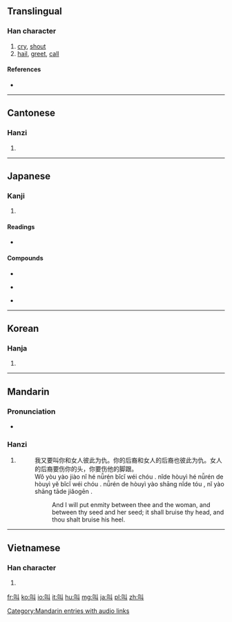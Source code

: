 ==Translingual==
{{stroke order|type=animate}}
===Han character===
{{Han char|rn=30|rad=口|as=02|sn=5|four=6400<sub>0</sub>|canj=口女中 (RVL)}}

# [[cry]], [[shout]]
# [[hail]], [[greet]], [[call]]

====References====
* {{Han ref|kx=0172.060|dkj=03240|dj=0383.020|hdz=10573.020|uh=53EB|ud=21483|bh=A573|bd=42355}}

----

==Cantonese==

===Hanzi===
{{yue-hanzi|jyut=|y=giu3}}

# {{defn|lang=yue|sort=口02}}

----

==Japanese==

===Kanji===
{{ja-kanji|grade=c|rs=口02}}

# {{defn|lang=ja|sort=口02}}

====Readings====
* {{ja-readings|on=[[きょう]] (kyō)|kun=[[さけぶ]] (sakebu)}}

====Compounds====
{{top3}}
*{{l|ja|sc=Jpan|哀叫|tr=あいきょう, aikyō}}
{{mid3}}
*{{l|ja|sc=Jpan|阿鼻叫喚|tr=あびきょうかん, abikyōkan}}
{{mid3}}
*{{l|ja|sc=Jpan|熱叫|tr=ねっきょう, nekkyō}}
{{bottom}}

----

==Korean==

===Hanja===
{{ko-hanja|hangeul=규|rv=gyu|mr=kyu}}

# {{defn|lang=ko|sort=口02}}

----

==Mandarin==

===Pronunciation===
* {{audio|zh-jiào.ogg|audio}}

===Hanzi===
{{cmn-hanzi|pin=[[jiào]] ([[jiao4]]), [[shào]] ([[shao4]])|wg=chiao<sup>4</sup>, shao<sup>4</sup>}}

# {{defn|lang=cmn|sort=口02}}
#: 我又要叫你和女人彼此为仇。你的后裔和女人的后裔也彼此为仇。女人的后裔要伤你的头，你要伤他的脚跟。
#: Wǒ yòu yào jiào nǐ hé nǚrén bǐcǐ wéi chóu . nǐde hòuyì hé nǚrén de hòuyì yĕ bǐcǐ wéi chóu . nǚrén de hòuyì yào shāng nǐde tóu , nǐ yào shāng tāde jiǎogēn . 
#:: And I will put enmity between thee and the woman, and between thy seed and her seed; it shall bruise thy head, and thou shalt bruise his heel. 

[[Category:Mandarin entries with audio links]]

----

==Vietnamese==

===Han character===
{{vi-hantu|[[khiếu]], [[kêu]], [[kíu]]|rs=口02}}

# {{defn|lang=vi|sort=口02}}

[[fr:叫]]
[[ko:叫]]
[[io:叫]]
[[it:叫]]
[[hu:叫]]
[[mg:叫]]
[[ja:叫]]
[[pl:叫]]
[[zh:叫]]